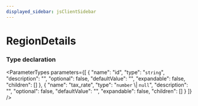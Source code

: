 ```yaml
---
displayed_sidebar: jsClientSidebar
---
```



# RegionDetails

### Type declaration

<ParameterTypes parameters={[
  {
    "name": "id",
    "type": "`string`",
    "description": "",
    "optional": false,
    "defaultValue": "",
    "expandable": false,
    "children": []
  },
  {
    "name": "tax_rate",
    "type": "`number` \\| ``null``",
    "description": "",
    "optional": false,
    "defaultValue": "",
    "expandable": false,
    "children": []
  }
]} />
